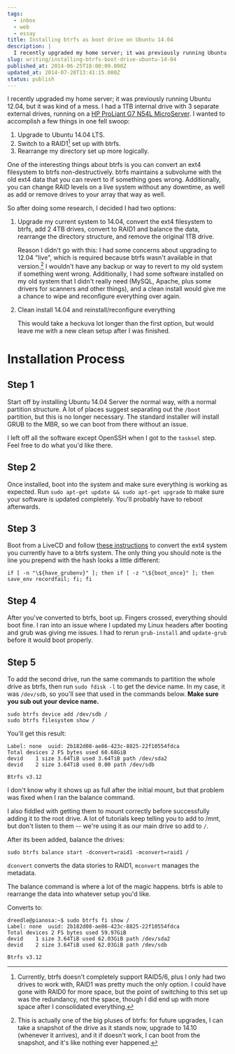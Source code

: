 ```yaml
---
tags:
  - inbox
  - web
  - essay
title: Installing btrfs as boot drive on Ubuntu 14.04
description: |
  I recently upgraded my home server; it was previously running Ubuntu 12.04, but it was kind of a mess. I had a 1TB internal drive with 3 separate external drives, running on a HP ProLiant G7 N54L MicroServer. I wanted to accomplish a few things in one fell swoop: Upgrade to Ubuntu 14.04 LTS. Switch \[…]
slug: writing/installing-btrfs-boot-drive-ubuntu-14-04
published_at: 2014-06-25T18:00:09.000Z
updated_at: 2014-07-28T13:41:15.000Z
status: publish
---
```

I recently upgraded my home server; it was previously running Ubuntu 12.04, but it was kind of a mess. I had a 1TB internal drive with 3 separate external drives, running on a [HP ProLiant G7 N54L MicroServer](http://www.newegg.com/Product/Product.aspx?Item=59-107-921). I wanted to accomplish a few things in one fell swoop:

1. Upgrade to Ubuntu 14.04 LTS.
2. Switch to a RAID1[^1] set up with btrfs.
3. Rearrange my directory set up more logically.

One of the interesting things about btrfs is you can convert an ext4 filesystem to btrfs non-destructively. btrfs maintains a subvolume with the old ext4 data that you can revert to if something goes wrong. Additionally, you can change RAID levels on a live system without any downtime, as well as add or remove drives to your array that way as well.

So after doing some research, I decided I had two options:

1. Upgrade my current system to 14.04, convert the ext4 filesystem to btrfs, add 2 4TB drives, convert to RAID1 and balance the data, rearrange the directory structure, and remove the original 1TB drive.

   Reason I didn't go with this: I had some concerns about upgrading to 12.04 "live", which is required because btrfs wasn't available in that version.[^2] I wouldn't have any backup or way to revert to my old system if something went wrong. Additionally, I had some software installed on my old system that I didn't really need (MySQL, Apache, plus some drivers for scanners and other things), and a clean install would give me a chance to wipe and reconfigure everything over again.

2. Clean install 14.04 and reinstall/reconfigure everything

   This would take a heckuva lot longer than the first option, but would leave me with a new clean setup after I was finished.

# Installation Process

## Step 1

Start off by installing Ubuntu 14.04 Server the normal way, with a normal partition structure. A lot of places suggest separating out the `/boot` partition, but this is no longer necessary. The standard installer will install GRUB to the MBR, so we can boot from there without an issue.

I left off all the software except OpenSSH when I got to the `tasksel` step. Feel free to do what you'd like there.

## Step 2

Once installed, boot into the system and make sure everything is working as expected. Run `sudo apt-get update && sudo apt-get upgrade` to make sure your software is updated completely. You'll probably have to reboot afterwards.

## Step 3

Boot from a LiveCD and follow [these instructions](https://help.ubuntu.com/community/btrfs#Converting_Ubuntu_12.10_ext4_root_filesystem) to convert the ext4 system you currently have to a btrfs system. The only thing you should note is the line you prepend with the hash looks a little different:

```shell
if [ -n "\${have_grubenv}" ]; then if [ -z "\${boot_once}" ]; then save_env recordfail; fi; fi
```

## Step 4

After you've converted to btrfs, boot up. Fingers crossed, everything should boot fine. I ran into an issue where I updated my Linux headers after booting and grub was giving me issues. I had to rerun `grub-install` and `update-grub` before it would boot properly.

## Step 5

To add the second drive, run the same commands to partition the whole drive as btrfs, then run `sudo fdisk -l` to get the device name. In my case, it was `/dev/sdb`, so you'll see that used in the commands below. **Make sure you sub out your device name.**

```shell
sudo btrfs device add /dev/sdb /
sudo btrfs filesystem show /
```

You'll get this result:

```shell
Label: none  uuid: 2b182d08-ae86-423c-8825-22f10554fdca
Total devices 2 FS bytes used 60.68GiB
devid    1 size 3.64TiB used 3.64TiB path /dev/sda2
devid    2 size 3.64TiB used 0.00 path /dev/sdb

Btrfs v3.12
```

I don't know why it shows up as full after the initial mount, but that problem was fixed when I ran the balance command.

I also fiddled with getting them to mount correctly before successfully adding it to the root drive. A lot of tutorials keep telling you to add to /mnt, but don't listen to them -- we're using it as our main drive so add to `/`.

After its been added, balance the drives:

```shell
sudo btrfs balance start -dconvert=raid1 -mconvert=raid1 /
```

`dconvert` converts the data stories to RAID1, `mconvert` manages the metadata.

The balance command is where a lot of the magic happens. btrfs is able to rearrange the data into whatever setup you'd like.

Converts to:

```shell
dreedle@pianosa:~$ sudo btrfs fi show /
Label: none  uuid: 2b182d08-ae86-423c-8825-22f10554fdca
Total devices 2 FS bytes used 59.97GiB
devid    1 size 3.64TiB used 62.03GiB path /dev/sda2
devid    2 size 3.64TiB used 62.03GiB path /dev/sdb

Btrfs v3.12
```

[^1]: Currently, btrfs doesn't completely support RAID5/6, plus I only had two drives to work with, RAID1 was pretty much the only option. I could have gone with RAID0 for more space, but the point of switching to this set up was the redundancy, not the space, though I did end up with more space after I consolidated everything.

[^2]: This is actually one of the big pluses of btrfs: for future upgrades, I can take a snapshot of the drive as it stands now, upgrade to 14.10 (whenever it arrives), and it if doesn't work, I can boot from the snapshot, and it's like nothing ever happened.
